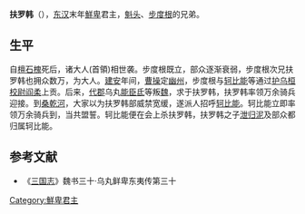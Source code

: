 '''扶罗韩'''（{{bd|？||？||}}），[[东汉|东汉]]末年[[鮮卑|鮮卑]]君主，[[魁头|魁头]]、[[步度根|步度根]]的兄弟。
== 生平 ==
自[[檀石槐|檀石槐]]死后，诸大人(首領)相世袭。步度根既立，部众逐渐衰弱，步度根次兄扶罗韩也拥众数万，为大人。[[建安_(东汉)|建安]]年间，[[曹操|曹操]]定[[幽州|幽州]]，步度根与[[轲比能|轲比能]]等通过[[护乌桓校尉|护乌桓校尉]][[阎柔|阎柔]]上贡。后来，[[代郡|代郡]]乌丸[[能臣氐|能臣氐]]等叛[[曹魏|魏]]，求于扶罗韩，扶罗韩率领万余骑兵迎接。到[[桑乾河|桑乾河]]，大家以为扶罗韩部威禁宽缓，遂派人招呼[[轲比能|轲比能]]。轲比能立即率领万余骑兵到，当共盟誓。轲比能便在会上杀扶罗韩，扶罗韩之子[[泄归泥|泄归泥]]及部众都归属轲比能。

==参考文献==
*《[[三国志|三国志]]》魏书三十·乌丸鲜卑东夷传第三十

[[Category:鮮卑君主|Category:鮮卑君主]]